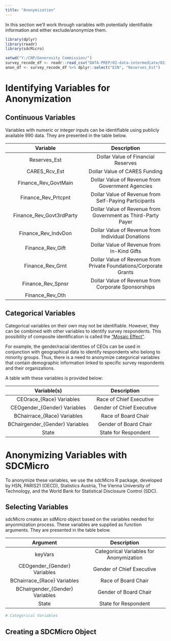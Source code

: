 ```yaml
---
title: "Anonymization"
---
```


In this section we'll work through variables with potentially identifiable information and either exclude/anonymize them.

```r
library(dplyr)
library(readr)
library(sdcMicro)

setwd("Y:/CNP/Generosity Commission/")
survey_recode_df <- readr::read_csv("DATA-PREP/02-data-intermediate/02-wave-two/wave-02-data-intermediate-recoded.csv")
anon_df <- survey_recode_df %>% dplyr::select("EIN", "Reserves_Est")
```

# Identifying Variables for Anonymization

## Continuous Variables

Variables with numeric or integer inputs can be identifiable using publicly available 990 data. They are presented in the table below.

|Variable|Description|
|:---:|:---:|
|Reserves_Est|Dollar Value of Financial Reserves|
|CARES_Rcv_Est|Dollar Value of CARES Funding|
|Finance_Rev_GovtMain|Dollar Value of Revenue from Government Agencies|
|Finance_Rev_Prtcpnt|Dollar Value of Revenue from Self-Paying Participants|
|Finance_Rev_Govt3rdParty|Dollar Value of Revenue from Government as Third-Party Payer|
|Finance_Rev_IndvDon|Dollar Value of Revenue from Individual Donations|
|Finance_Rev_Gift|Dollar Value of Revenue from In-Kind Gifts|
|Finance_Rev_Grnt|Dollar Value of Revenue from Private Foundations/Corporate Grants|
|Finance_Rev_Spnsr|Dollar Value of Revenue from Corporate Sponsorships|
|Finance_Rev_Oth||Dollar Value of Revenue from Other Sources|

## Categorical Variables

Categorical variables on their own may not be identifiable. However, they can be combined with other variables to identify survey respondents. This possibility of composite identification is called the ["Mosaic Effect"](https://www.govinfo.gov/content/pkg/CHRG-111shrg56893/pdf/CHRG-111shrg56893.pdf).

For example, the gender/racial identities of CEOs can be used in conjunction with geographical data to identify respondents who belong to minority groups. Thus, there is a need to anonymize categorical variables that contain demographic information linked to specific survey respondents and their organizations.

A table with these variables is provided below:

|Variable(s)|Description|
|:---:|:---:|
|CEOrace_{Race} Variables|Race of Chief Executive|
|CEOgender_{Gender} Variables|Gender of Chief Executive|
|BChairrace_{Race} Variables|Race of Board Chair|
|BChairgender_{Gender} Variables|Gender of Board Chair|
|State|State for Respondent|

# Anonymizing Variables with SDCMicro

To anonymize these variables, we use the sdcMicro R package, developed by HSN, PARIS21 (OECD), Statistics Austria, The Vienna University of Technology, and the World Bank for Statistical Disclosure Control (SDC).

## Selecting Variables

sdcMicro creates an sdMicro object based on the variables needed for anyonmization process. These variables are supplied as function arguments. They are presented in the table below.

|Argument|Description|
|:---:|:---:|
|keyVars|Categorical Variables for Anonymization|
|CEOgender_{Gender} Variables|Gender of Chief Executive|
|BChairrace_{Race} Variables|Race of Board Chair|
|BChairgender_{Gender} Variables|Gender of Board Chair|
|State|State for Respondent|



```r
# Categorical Variables
```


## Creating a SDCMicro Object

```r

```

